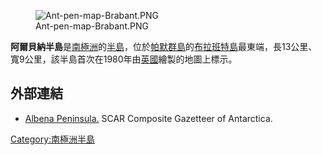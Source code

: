 [[Image:Ant-pen-map-Brabant.PNG|thumb]]

'''阿爾貝納半島'''是[[南極洲|南極洲]]的[[半島|半島]]，位於[[帕默群島|帕默群島]]的[[布拉班特島|布拉班特島]]最東端，長13公里、寬9公里，該半島首次在1980年由[[英國|英國]]繪製的地圖上標示。

==外部連結==
* [http://data.aad.gov.au/aadc/gaz/scar/display_name.cfm?gaz_id=136877 Albena Peninsula.] {{Wayback|url=http://data.aad.gov.au/aadc/gaz/scar/display_name.cfm?gaz_id=136877 |date=20120523232612 }} SCAR Composite Gazetteer of Antarctica.

{{Antarctica-geo-stub}}
[[Category:南極洲半島|Category:南極洲半島]]